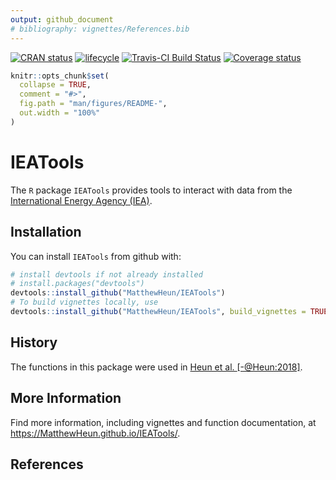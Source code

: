 ```yaml
---
output: github_document
# bibliography: vignettes/References.bib
---
```


<!-- README.md is generated from README.Rmd. Please edit that README.Rmd -->

[![CRAN status](https://www.r-pkg.org/badges/version/IEATools)](https://cran.r-project.org/package=IEATools)
[![lifecycle](https://img.shields.io/badge/lifecycle-experimental-orange.svg)](https://www.tidyverse.org/lifecycle/#experimental)
[![Travis-CI Build Status](https://travis-ci.org/MatthewHeun/IEATools.svg?branch=master)](https://travis-ci.org/MatthewHeun/IEATools)
[![Coverage status](https://codecov.io/gh/MatthewHeun/IEATools/branch/master/graph/badge.svg)](https://codecov.io/github/MatthewHeun/IEATools?branch=master)


```r
knitr::opts_chunk$set(
  collapse = TRUE,
  comment = "#>",
  fig.path = "man/figures/README-",
  out.width = "100%"
)
```

# IEATools

The `R` package `IEATools` provides 
tools to interact with data from the [International Energy Agency (IEA)](http://www.iea.org). 


## Installation

<!-- You can install `IEATools` from CRAN with: -->

<!-- ```{r CRAN-installation, eval = FALSE} -->
<!-- install.packages("IEATools") -->
<!-- ``` -->

<!-- You can install a recent development version of `IEATools` from github with: -->
You can install `IEATools` from github with:

```r
# install devtools if not already installed
# install.packages("devtools")
devtools::install_github("MatthewHeun/IEATools")
# To build vignettes locally, use
devtools::install_github("MatthewHeun/IEATools", build_vignettes = TRUE)
```


## History

The functions in this package were used in 
[Heun et al. [-@Heun:2018]](https://doi.org/10.1016/j.apenergy.2018.05.109).


## More Information

Find more information, including vignettes and function documentation, at 
<https://MatthewHeun.github.io/IEATools/>.




## References
